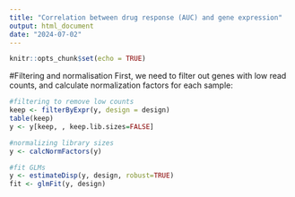 ```yaml
---
title: "Correlation between drug response (AUC) and gene expression"
output: html_document
date: "2024-07-02"
---
```


```r
knitr::opts_chunk$set(echo = TRUE)
```

#Filtering and normalisation
First, we need to filter out genes with low read counts, and calculate normalization factors for each sample:
```r
#filtering to remove low counts
keep <- filterByExpr(y, design = design)
table(keep)
y <- y[keep, , keep.lib.sizes=FALSE]

#normalizing library sizes
y <- calcNormFactors(y)

#fit GLMs
y <- estimateDisp(y, design, robust=TRUE)
fit <- glmFit(y, design)
```

